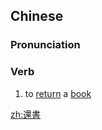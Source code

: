 {{also|还书}}
==Chinese==
{{zh-forms|s=还书}}

===Pronunciation===
{{zh-pron
|m=huánshū
|c=waan4 syu1
|cat=v
}}

===Verb===
{{zh-verb}}

# to [[return]] a [[book]]

[[zh:還書]]